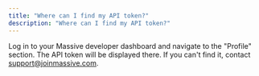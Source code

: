 ```yaml
---
title: "Where can I find my API token?"
description: "Where can I find my API token?"
---
```


Log in to your Massive developer dashboard and navigate to the "Profile" section. The API token will be displayed there. If you can't find it, contact [support@joinmassive.com](mailto:support@joinmassive.com).